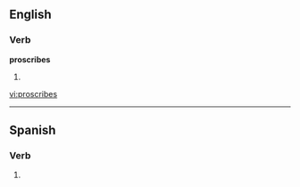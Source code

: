 
==English==

===Verb===
'''proscribes'''

# {{third-person singular of|[[proscribe]]}}

[[vi:proscribes]]

----

==Spanish==

===Verb===
{{es-verb-form|proscribir}}

# {{es-verb form of|ending=ir|mood=indicative|tense=present|pers=2|formal=no|number=singular|[[proscribir]]}}
{{rfc-auto}}